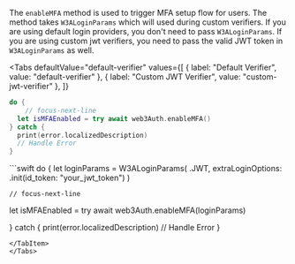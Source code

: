 
The `enableMFA` method is used to trigger MFA setup flow for users. The method takes
`W3ALoginParams` which will used during custom verifiers. If you are using default login providers,
you don't need to pass `W3ALoginParams`. If you are using custom jwt verifiers, you need to pass the
valid JWT token in `W3ALoginParams` as well.

<Tabs
  defaultValue="default-verifier"
  values={[
    { label: "Default Verifier", value: "default-verifier" },
    { label: "Custom JWT Verifier", value: "custom-jwt-verifier" },
  ]}
>

<TabItem value = "default-verifier">

```swift
do {
	// focus-next-line
  let isMFAEnabled = try await web3Auth.enableMFA()
} catch {
  print(error.localizedDescription)
  // Handle Error
}
```

</TabItem>

<TabItem value = "custom-jwt-verifier">
```swift
do {
  let loginParams = W3ALoginParams(
    .JWT,
    extraLoginOptions: .init(id_token: "your_jwt_token")
   )

    // focus-next-line

let isMFAEnabled = try await web3Auth.enableMFA(loginParams)

} catch { print(error.localizedDescription) // Handle Error }

```
</TabItem>
</Tabs>
```
